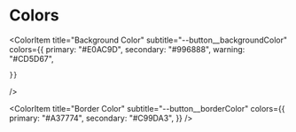 
<Meta title="Tokens/Colors" />

# Colors

<ColorItem
    title="Background Color"
    subtitle="--button__backgroundColor"
    colors={{
        primary: "#E0AC9D",
        secondary: "#996888",
        warning: "#CD5D67",

    }}

/>

<ColorItem
    title="Border Color"
    subtitle="--button__borderColor"
    colors={{
        primary: "#A37774",
        secondary: "#C99DA3",
    }}
/>
